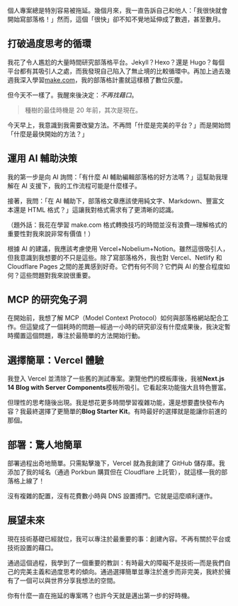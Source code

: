 個人專案總是特別容易被拖延。幾個月來，我一直告訴自己和他人：「我很快就會開始寫部落格！」然而，這個「很快」卻不知不覺地延伸成了數週，甚至數月。

## 打破過度思考的循環

我花了令人尷尬的大量時間研究部落格平台。Jekyll？Hexo？還是 Hugo？每個平台都有其吸引人之處，而我發現自己陷入了無止境的比較循環中。再加上過去幾週我深入學習[make.com](http://make.com)，我的部落格計畫就這樣積了數位灰塵。

但今天不一樣了。我醒來後決定：_不再找藉口_。

> 種樹的最佳時機是 20 年前，其次是現在。

今天早上，我意識到我需要改變方法。不再問「什麼是完美的平台？」而是開始問「什麼是最快開始的方法？」

## 運用 AI 輔助決策

我的第一步是向 AI 詢問：「有什麼 AI 輔助編輯部落格的好方法嗎？」這幫助我理解在 AI 支援下，我的工作流程可能是什麼樣子。

接著，我問：「在 AI 輔助下，部落格文章應該使用純文字、Markdown、豐富文本還是 HTML 格式？」這讓我對格式需求有了更清晰的認識。

（題外話：我花在學習 make.com 格式轉換技巧的時間並沒有浪費—理解格式的重要性對我來說非常有價值！）

根據 AI 的建議，我應該考慮使用 Vercel+Nobelium+Notion。雖然這很吸引人，但我意識到我想要的不只是這些。除了寫部落格外，我也對 Vercel、Netlify 和 Cloudflare Pages 之間的差異感到好奇。它們有何不同？它們與 AI 的整合程度如何？這些問題對我來說很重要。

## MCP 的研究兔子洞

在開始前，我想了解 MCP（Model Context Protocol）如何與部落格網站配合工作。但這變成了一個耗時的問題—經過一小時的研究卻沒有什麼成果後，我決定暫時擱置這個問題，專注於最簡單的方法開始行動。

## 選擇簡單：Vercel 體驗

我登入 Vercel 並清除了一些舊的測試專案。瀏覽他們的模板庫後，我被**Next.js 14 Blog with Server Components**模板所吸引。它看起來功能強大且特色豐富。

但理性的思考隨後出現。我是想花更多時間學習複雜功能，還是想要盡快發布內容？我最終選擇了更簡單的**Blog Starter Kit**。有時最好的選擇就是能讓你前進的那個。

## 部署：驚人地簡單

部署過程出奇地簡單。只需點擊幾下，Vercel 就為我創建了 GitHub 儲存庫。我添加了我的域名（通過 Porkbun 購買但在 Cloudflare 上託管），就這樣—我的部落格上線了！

沒有複雜的配置，沒有花費數小時與 DNS 設置搏鬥。它就是這麼順利運作。

## 展望未來

現在技術基礎已經就位，我可以專注於最重要的事：創建內容。不再有關於平台或技術設置的藉口。

通過這個過程，我學到了一個重要的教訓：有時最大的障礙不是技術—而是我們自己的完美主義和過度思考的傾向。通過選擇簡單並專注於進步而非完美，我終於擁有了一個可以與世界分享我想法的空間。

你有什麼一直在拖延的專案嗎？也許今天就是邁出第一步的好時機。
